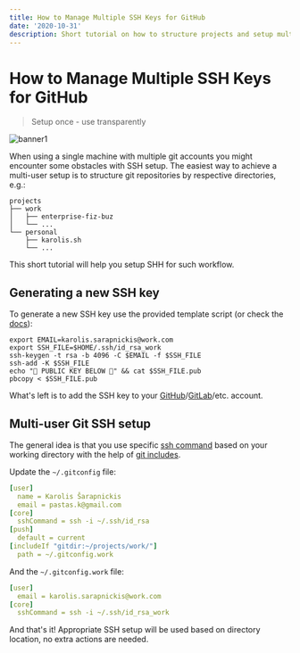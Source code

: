```yaml
---
title: How to Manage Multiple SSH Keys for GitHub
date: '2020-10-31'
description: Short tutorial on how to structure projects and setup multi-user Git SSH workflow
---
```


# How to Manage Multiple SSH Keys for GitHub

> Setup once - use transparently

![banner1](./images/banner.jpg 'Michel Didier Joomun@https://unsplash.com/photos/zPo9pPnUNdA')

When using a single machine with multiple git accounts you might encounter some obstacles with SSH setup. The easiest way to achieve a multi-user setup is to structure git repositories by respective directories, e.g.:

```
projects
├── work
│   ├── enterprise-fiz-buz
│   └── ...
└── personal
    ├── karolis.sh
    └── ...
```

This short tutorial will help you setup SHH for such workflow.

## Generating a new SSH key

To generate a new SSH key use the provided template script (or check the [docs](https://docs.github.com/en/free-pro-team@latest/github/authenticating-to-github/connecting-to-github-with-ssh)):

```shell
export EMAIL=karolis.sarapnickis@work.com
export SSH_FILE=$HOME/.ssh/id_rsa_work
ssh-keygen -t rsa -b 4096 -C $EMAIL -f $SSH_FILE
ssh-add -K $SSH_FILE
echo "🔽 PUBLIC KEY BELOW 🔽" && cat $SSH_FILE.pub
pbcopy < $SSH_FILE.pub
```

What's left is to add the SSH key to your [GitHub](https://github.com/settings/keys)/[GitLab](https://gitlab.com/-/profile/keys)/etc. account.

## Multi-user Git SSH setup

The general idea is that you use specific [ssh command](https://git-scm.com/docs/git-config.html#Documentation/git-config.txt-coresshCommand) based on your working directory with the help of [git includes](https://git-scm.com/docs/git-config.html#_includes).

Update the `~/.gitconfig` file:

```yaml
[user]
  name = Karolis Šarapnickis
  email = pastas.k@gmail.com
[core]
  sshCommand = ssh -i ~/.ssh/id_rsa
[push]
  default = current
[includeIf "gitdir:~/projects/work/"]
  path = ~/.gitconfig.work
```

And the `~/.gitconfig.work` file:

```yaml
[user]
  email = karolis.sarapnickis@work.com
[core]
  sshCommand = ssh -i ~/.ssh/id_rsa_work
```

And that's it! Appropriate SSH setup will be used based on directory location, no extra actions are needed.
